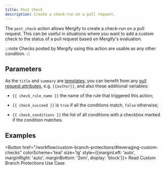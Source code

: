 ```yaml
---
title: Post Check
description: Create a check-run on a pull request.
---
```



The `post_check` action allows Mergify to create a check-run on a pull request.
This can be useful in situations where you want to add a custom check to the
status of a pull request based on Mergify's evaluation.

:::note
  Checks posted by Mergify using this action are usable as any other condition.
:::

## Parameters

<ActionOptionsTable action="post_check" />

As the `title` and `summary` are
[templates](/configuration/data-types#template), you can benefit from any [pull
request attributes](/configuration/conditions#attributes-list), e.g. `{{author}}`,
and also these additional variables:

- `{{ check_rule_name }}` the name of the rule that triggered this action;

- `{{ check_succeed }}` is `true` if all the conditions match, `false`
  otherwise;

- `{{ check_conditions }}` the list of all conditions with a checkbox marked if
  the condition matches.

## Examples

<Button href="/workflow/custom-branch-protections/#leveraging-custom-checks" colorScheme='teal' size='lg'
style={{marginLeft: 'auto', marginRight: 'auto', marginBottom: '2em', display: 'block'}}>
  Read Custom Branch Protections Use Case
</Button>
